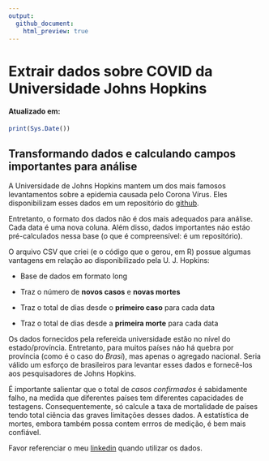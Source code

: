 ```yaml
---
output:
  github_document:
    html_preview: true
---
```


<!-- README.md is generated from README.Rmd. Please edit that file -->

# Extrair  dados sobre COVID da Universidade Johns Hopkins
#### Atualizado em:
```r
print(Sys.Date())
```

## Transformando dados e calculando  campos importantes para análise
A Universidade de Johns Hopkins mantem um dos mais famosos levantamentos sobre a epidemia causada pelo Corona Vírus. Eles disponibilizam esses dados em um repositório do [github](https://github.com/CSSEGISandData/COVID-19).

Entretanto, o formato dos dados não é dos mais adequados para análise. Cada data é uma nova coluna. Além disso, dados importantes náo estáo pré-calculados nessa base (o que é compreensível: é um repositório). 

O arquivo CSV que criei (e o código que o gerou, em R) possue algumas vantagens em relação ao disponibilizado pela U. J. Hopkins:

+ Base de dados em formato long

+ Traz o número de **novos casos** e **novas mortes**

+ Traz o total de dias desde o **primeiro caso** para cada data

+ Traz o total de dias desde a **primeira morte** para cada data

Os dados fornecidos pela refereida universidade estão no nível do estado/província. Entretanto, para muitos países náo há quebra por província (como é o caso do *Brasi*), mas apenas o agregado nacional. Seria válido um esforço de brasileiros para levantar esses dados e fornecê-los aos pesquisadores de Johns Hopkins. 

É importante salientar que o total de *casos confirmados* é sabidamente falho, na medida que diferentes países tem diferentes capacidades de testagens. Consequentemente, só calcule a taxa de mortalidade de países tendo total ciência das graves limitações desses dados. A estatística de mortes, embora também possa contem errros de medição, é bem mais confiável. 

Favor referenciar o meu [linkedin](https://www.linkedin.com/in/saulo-said-b43356a1/) quando utilizar os dados.
